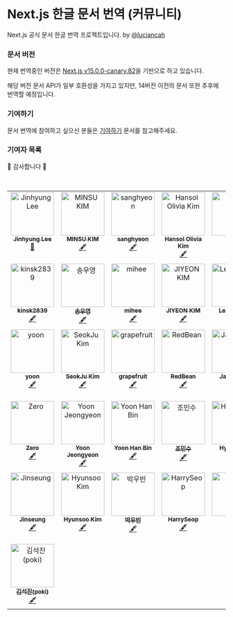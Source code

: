 # Next.js 한글 문서 번역 (커뮤니티)

Next.js 공식 문서 한글 번역 프로젝트입니다. by [@luciancah](https://github.com/luciancah)

### 문서 버전

현재 번역중인 버전은 [Next.js v15.0.0-canary.82](https://github.com/vercel/next.js/tree/canary/docs)을 기반으로 하고 있습니다.

해당 버전 문서 API가 일부 호환성을 가지고 있지만, 14버전 이전의 문서 또한 추후에 번역할 예정입니다.

### 기여하기

문서 번역에 참여하고 싶으신 분들은 [기여하기](/contribution) 문서를 참고해주세요.

### 기여자 목록

🥰 감사합니다 🥰

<br />

<table>
  <tbody>
    <tr>
      <td align="center" valign="top" width="14.28%">
        <a href="https://blog.luciancah.com">
          <img
            src="https://avatars.githubusercontent.com/u/8311335?v=4?s=100"
            width="100px;"
            alt="Jinhyung Lee"
          />
          <br />
          <sub>
            <b>Jinhyung Lee</b>
          </sub>
        </a>
        <br />
        <a
          href="https://github.com/luciancah/nextjs-ko/commits?author=luciancah"
          title="Documentation"
        >
          📖
        </a>
      </td>
      <td align="center" valign="top" width="14.28%">
        <a href="https://github.com/kmsu44">
          <img
            src="https://avatars.githubusercontent.com/u/45655623?v=4?s=100"
            width="100px;"
            alt="MINSU KIM"
          />
          <br />
          <sub>
            <b>MINSU KIM</b>
          </sub>
        </a>
        <br />
        <a href="#content-kmsu44" title="Content">
          🖋
        </a>
      </td>
      <td align="center" valign="top" width="14.28%">
        <a href="https://github.com/4anghyeon">
          <img
            src="https://avatars.githubusercontent.com/u/64076628?v=4?s=100"
            width="100px;"
            alt="sanghyeon"
          />
          <br />
          <sub>
            <b>sanghyeon</b>
          </sub>
        </a>
        <br />
        <a href="#content-4anghyeon" title="Content">
          🖋
        </a>
      </td>
      <td align="center" valign="top" width="14.28%">
        <a href="http://www.hansololiviakim.com">
          <img
            src="https://avatars.githubusercontent.com/u/84097192?v=4?s=100"
            width="100px;"
            alt="Hansol Olivia Kim"
          />
          <br />
          <sub>
            <b>Hansol Olivia Kim</b>
          </sub>
        </a>
        <br />
        <a href="#content-hansololiviakim" title="Content">
          🖋
        </a>
      </td>
      <td align="center" valign="top" width="14.28%">
        <a href="https://github.com/gkfyr">
          <img
            src="https://avatars.githubusercontent.com/u/104775567?v=4?s=100"
            width="100px;"
            alt="gkfyr"
          />
          <br />
          <sub>
            <b>gkfyr</b>
          </sub>
        </a>
        <br />
        <a href="#content-gkfyr" title="Content">
          🖋
        </a>
      </td>
      <td align="center" valign="top" width="14.28%">
        <a href="https://github.com/Hongheesun">
          <img
            src="https://avatars.githubusercontent.com/u/91399033?v=4?s=100"
            width="100px;"
            alt="Heesun"
          />
          <br />
          <sub>
            <b>Heesun</b>
          </sub>
        </a>
        <br />
        <a href="#content-Hongheesun" title="Content">
          🖋
        </a>
      </td>
      <td align="center" valign="top" width="14.28%">
        <a href="https://enjoydev.life">
          <img
            src="https://avatars.githubusercontent.com/u/55135881?v=4?s=100"
            width="100px;"
            alt="Suhyeon Park"
          />
          <br />
          <sub>
            <b>Suhyeon Park</b>
          </sub>
        </a>
        <br />
        <a href="#content-pySoo" title="Content">
          🖋
        </a>
      </td>
    </tr>
    <tr>
      <td align="center" valign="top" width="14.28%">
        <a href="https://velog.io/@kinsk2839/posts">
          <img
            src="https://avatars.githubusercontent.com/u/96980857?v=4?s=100"
            width="100px;"
            alt="kinsk2839"
          />
          <br />
          <sub>
            <b>kinsk2839</b>
          </sub>
        </a>
        <br />
        <a href="#content-aken-you" title="Content">
          🖋
        </a>
      </td>
      <td align="center" valign="top" width="14.28%">
        <a href="https://velog.io/@soy0830">
          <img
            src="https://avatars.githubusercontent.com/u/62867581?v=4?s=100"
            width="100px;"
            alt="송우영"
          />
          <br />
          <sub>
            <b>송우영</b>
          </sub>
        </a>
        <br />
        <a href="#content-f0rever0" title="Content">
          🖋
        </a>
      </td>
      <td align="center" valign="top" width="14.28%">
        <a href="https://github.com/imdaxsz">
          <img
            src="https://avatars.githubusercontent.com/u/80813703?v=4?s=100"
            width="100px;"
            alt="mihee"
          />
          <br />
          <sub>
            <b>mihee</b>
          </sub>
        </a>
        <br />
        <a href="#content-imdaxsz" title="Content">
          🖋
        </a>
      </td>
      <td align="center" valign="top" width="14.28%">
        <a href="https://github.com/jiyeon2536">
          <img
            src="https://avatars.githubusercontent.com/u/125720796?v=4?s=100"
            width="100px;"
            alt="JIYEON KIM"
          />
          <br />
          <sub>
            <b>JIYEON KIM</b>
          </sub>
        </a>
        <br />
        <a href="#content-jiyeon2536" title="Content">
          🖋
        </a>
      </td>
      <td align="center" valign="top" width="14.28%">
        <a href="https://dev-daejlee.tistory.com/">
          <img
            src="https://avatars.githubusercontent.com/u/94844819?v=4?s=100"
            width="100px;"
            alt="Lee Daejin"
          />
          <br />
          <sub>
            <b>Lee Daejin</b>
          </sub>
        </a>
        <br />
        <a href="#content-daejlee" title="Content">
          🖋
        </a>
      </td>
      <td align="center" valign="top" width="14.28%">
        <a href="https://velog.io/@sinjuk1">
          <img
            src="https://avatars.githubusercontent.com/u/66900221?v=4?s=100"
            width="100px;"
            alt="신종욱"
          />
          <br />
          <sub>
            <b>신종욱</b>
          </sub>
        </a>
        <br />
        <a href="#content-dlsxjzld" title="Content">
          🖋
        </a>
      </td>
      <td align="center" valign="top" width="14.28%">
        <a href="https://hotjae.com">
          <img
            src="https://avatars.githubusercontent.com/u/41367134?v=4?s=100"
            width="100px;"
            alt="김학재"
          />
          <br />
          <sub>
            <b>김학재</b>
          </sub>
        </a>
        <br />
        <a href="#content-gouz7514" title="Content">
          🖋
        </a>
      </td>
    </tr>
    <tr>
      <td align="center" valign="top" width="14.28%">
        <a href="https://github.com/yoonncho">
          <img
            src="https://avatars.githubusercontent.com/u/49135797?v=4?s=100"
            width="100px;"
            alt="yoon"
          />
          <br />
          <sub>
            <b>yoon</b>
          </sub>
        </a>
        <br />
        <a href="#content-yoonncho" title="Content">
          🖋
        </a>
      </td>
      <td align="center" valign="top" width="14.28%">
        <a href="https://shqpdltm.tistory.com/">
          <img
            src="https://avatars.githubusercontent.com/u/90549862?v=4?s=100"
            width="100px;"
            alt="SeokJu Kim"
          />
          <br />
          <sub>
            <b>SeokJu Kim</b>
          </sub>
        </a>
        <br />
        <a href="#content-SoJuSo" title="Content">
          🖋
        </a>
      </td>
      <td align="center" valign="top" width="14.28%">
        <a href="https://github.com/grapefruit13">
          <img
            src="https://avatars.githubusercontent.com/u/92169354?v=4?s=100"
            width="100px;"
            alt="grapefruit"
          />
          <br />
          <sub>
            <b>grapefruit</b>
          </sub>
        </a>
        <br />
        <a href="#content-grapefruit13" title="Content">
          🖋
        </a>
      </td>
      <td align="center" valign="top" width="14.28%">
        <a href="https://github.com/RedBe-an">
          <img
            src="https://avatars.githubusercontent.com/u/161127101?v=4?s=100"
            width="100px;"
            alt="RedBean"
          />
          <br />
          <sub>
            <b>RedBean</b>
          </sub>
        </a>
        <br />
        <a href="#content-RedBe-an" title="Content">
          🖋
        </a>
      </td>
      <td align="center" valign="top" width="14.28%">
        <a href="https://velog.io/@therealjamesjung">
          <img
            src="https://avatars.githubusercontent.com/u/39877377?v=4?s=100"
            width="100px;"
            alt="Jaekyung Jung"
          />
          <br />
          <sub>
            <b>Jaekyung Jung</b>
          </sub>
        </a>
        <br />
        <a href="#content-therealjamesjung" title="Content">
          🖋
        </a>
      </td>
      <td align="center" valign="top" width="14.28%">
        <a href="https://github.com/ironAiken2">
          <img
            src="https://avatars.githubusercontent.com/u/51399982?v=4?s=100"
            width="100px;"
            alt="SungChul Hong"
          />
          <br />
          <sub>
            <b>SungChul Hong</b>
          </sub>
        </a>
        <br />
        <a href="#content-ironAiken2" title="Content">
          🖋
        </a>
      </td>
      <td align="center" valign="top" width="14.28%">
        <a href="https://linktr.ee/miraexhoi">
          <img
            src="https://avatars.githubusercontent.com/u/109408165?v=4?s=100"
            width="100px;"
            alt="최미래"
          />
          <br />
          <sub>
            <b>최미래</b>
          </sub>
        </a>
        <br />
        <a href="#content-miraexhoi" title="Content">
          🖋
        </a>
      </td>
    </tr>
    <tr>
      <td align="center" valign="top" width="14.28%">
        <a href="https://velog.io/@jihyeong00">
          <img
            src="https://avatars.githubusercontent.com/u/115636461?v=4?s=100"
            width="100px;"
            alt="Zero"
          />
          <br />
          <sub>
            <b>Zero</b>
          </sub>
        </a>
        <br />
        <a href="#content-Zero-1016" title="Content">
          🖋
        </a>
      </td>
      <td align="center" valign="top" width="14.28%">
        <a href="https://github.com/yoouyeon">
          <img
            src="https://avatars.githubusercontent.com/u/57761286?v=4?s=100"
            width="100px;"
            alt="Yoon Jeongyeon"
          />
          <br />
          <sub>
            <b>Yoon Jeongyeon</b>
          </sub>
        </a>
        <br />
        <a href="#content-yoouyeon" title="Content">
          🖋
        </a>
      </td>
      <td align="center" valign="top" width="14.28%">
        <a href="https://github.com/kor-bim">
          <img
            src="https://avatars.githubusercontent.com/u/69673803?v=4?s=100"
            width="100px;"
            alt="Yoon Han Bin"
          />
          <br />
          <sub>
            <b>Yoon Han Bin</b>
          </sub>
        </a>
        <br />
        <a href="#content-kor-bim" title="Content">
          🖋
        </a>
      </td>
      <td align="center" valign="top" width="14.28%">
        <a href="https://github.com/WaterMinCho">
          <img
            src="https://avatars.githubusercontent.com/u/74204327?v=4?s=100"
            width="100px;"
            alt="조민수"
          />
          <br />
          <sub>
            <b>조민수</b>
          </sub>
        </a>
        <br />
        <a href="#content-WaterMinCho" title="Content">
          🖋
        </a>
      </td>
      <td align="center" valign="top" width="14.28%">
        <a href="https://github.com/jinlee0310">
          <img
            src="https://avatars.githubusercontent.com/u/177381010?v=4?s=100"
            width="100px;"
            alt="HyojinLee"
          />
          <br />
          <sub>
            <b>HyojinLee</b>
          </sub>
        </a>
        <br />
        <a href="#content-jinlee0310" title="Content">
          🖋
        </a>
      </td>
      <td align="center" valign="top" width="14.28%">
        <a href="https://velog.io/@davin">
          <img
            src="https://avatars.githubusercontent.com/u/67614188?v=4?s=100"
            width="100px;"
            alt="vinnie"
          />
          <br />
          <sub>
            <b>vinnie</b>
          </sub>
        </a>
        <br />
        <a href="#content-davindev" title="Content">
          🖋
        </a>
      </td>
      <td align="center" valign="top" width="14.28%">
        <a href="http://hyunmyungjanelee.github.io/blog">
          <img
            src="https://avatars.githubusercontent.com/u/28864029?v=4?s=100"
            width="100px;"
            alt="Arin"
          />
          <br />
          <sub>
            <b>Arin</b>
          </sub>
        </a>
        <br />
        <a href="#content-hyunmyungJaneLee" title="Content">
          🖋
        </a>
      </td>
    </tr>
    <tr>
      <td align="center" valign="top" width="14.28%">
        <a href="https://litt.ly/jinseung_">
          <img
            src="https://avatars.githubusercontent.com/u/127307160?v=4?s=100"
            width="100px;"
            alt="Jinseung"
          />
          <br />
          <sub>
            <b>Jinseung</b>
          </sub>
        </a>
        <br />
        <a href="#content-wlstmd" title="Content">
          🖋
        </a>
      </td>
      <td align="center" valign="top" width="14.28%">
        <a href="https://velog.io/@mini-boo/posts">
          <img
            src="https://avatars.githubusercontent.com/u/81962257?v=4?s=100"
            width="100px;"
            alt="Hyunsoo Kim"
          />
          <br />
          <sub>
            <b>Hyunsoo Kim</b>
          </sub>
        </a>
        <br />
        <a href="#content-mini-boo" title="Content">
          🖋
        </a>
      </td>
      <td align="center" valign="top" width="14.28%">
        <a href="https://parkubin.notion.site/a71d9b12489e4a93ab2d7c51b9b1e00b">
          <img
            src="https://avatars.githubusercontent.com/u/102154880?v=4?s=100"
            width="100px;"
            alt="박우빈"
          />
          <br />
          <sub>
            <b>박우빈</b>
          </sub>
        </a>
        <br />
        <a href="#content-Ubinquitous" title="Content">
          🖋
        </a>
      </td>
      <td align="center" valign="top" width="14.28%">
        <a href="https://github.com/HarrySeop">
          <img
            src="https://avatars.githubusercontent.com/u/141125424?v=4"
            width="100px;"
            alt="HarrySeop"
          />
          <br />
          <sub>
            <b>HarrySeop</b>
          </sub>
        </a>
        <br />
        <a href="#content-HarrySeop" title="Content">
          🖋
        </a>
      </td>
      <td align="center" valign="top" width="14.28%">
        <a href="https://velog.io/@lionleeee">
          <img
            src="https://avatars.githubusercontent.com/u/51181222?v=4"
            width="100px;"
            alt="정훈"
          />
          <br />
          <sub>
            <b>정훈</b>
          </sub>
        </a>
        <br />
        <a href="#content-lionleeee" title="Content">
          🖋
        </a>
      </td>
      <td align="center" valign="top" width="14.28%">
        <a href="https://sangseophwang.tistory.com/">
          <img
            src="https://avatars.githubusercontent.com/u/79933417?v=4"
            width="100px;"
            alt="SangSeop Hwang"
          />
          <br />
          <sub>
            <b>SangSeop Hwang</b>
          </sub>
        </a>
        <br />
        <a href="#content-sangseophwang" title="Content">
          🖋
        </a>
      </td>
      <td align="center" valign="top" width="14.28%">
        <a href="https://github.com/blueline1984">
          <img
            src="https://avatars.githubusercontent.com/u/97525377?v=4"
            width="100px;"
            alt="White"
          />
          <br />
          <sub>
            <b>White</b>
          </sub>
        </a>
        <br />
        <a href="#content-blueline1984" title="Content">
          🖋
        </a>
      </td>
    </tr>
    <tr>
      <td align="center" valign="top" width="14.28%">
        <a href="https://blog.seokkamoni.me">
          <img
            src="https://avatars.githubusercontent.com/u/102217654?v=4"
            width="100px;"
            alt="김석진(poki)"
          />
          <br />
          <sub>
            <b>김석진(poki)</b>
          </sub>
        </a>
        <br />
        <a href="#content-seokkamoni" title="Content">
          🖋
        </a>
      </td>
    </tr>
  </tbody>
</table>
